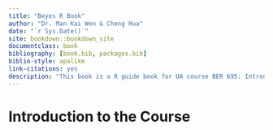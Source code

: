 ```yaml
--- 
title: "Beyes R Book"
author: "Dr. Man Kai Wen & Cheng Hua"
date: "`r Sys.Date()`"
site: bookdown::bookdown_site
documentclass: book
bibliography: [book.bib, packages.bib]
biblio-style: apalike
link-citations: yes
description: "This book is a R guide book for UA course BER 695: Introduction to Bayesian Analysis."
---
```


# Introduction to the Course {#Intro_Class}




